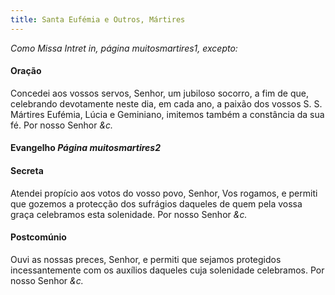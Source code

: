 ```yaml
---
title: Santa Eufémia e Outros, Mártires
---
```


<em>Como Missa Intret in, página muitosmartires1, excepto:</em>

<h4 class="text-center">Oração</h4>
<div class="grid grid-cols-2 gap-5">

<span class="text-justify">

</span>
<span class="text-justify">
Concedei aos vossos servos, Senhor, um jubiloso socorro, a fim de que, celebrando devotamente neste dia, em cada ano, a paixão dos vossos S. S. Mártires Eufémia, Lúcia e Geminiano, imitemos também a constância da sua fé. Por nosso Senhor <em>&c.</em>
</span>
</div>

<h4 class="text-center">
  Evangelho <em>Página muitosmartires2</em>
</h4>

<h4 class="text-center">Secreta</h4>
<div class="grid grid-cols-2 gap-5">

<span class="text-justify">

</span>
<span class="text-justify">
Atendei propício aos votos do vosso povo, Senhor, Vos rogamos, e permiti que gozemos a protecção dos sufrágios daqueles de quem pela vossa graça celebramos esta solenidade. Por nosso Senhor <em>&c.</em>
</span>
</div>

<h4 class="text-center">Postcomúnio</h4>
<div class="grid grid-cols-2 gap-5">

<span class="text-justify">

</span>
<span class="text-justify">
Ouvi as nossas preces, Senhor, e permiti que sejamos protegidos incessantemente com os auxílios daqueles cuja solenidade celebramos. Por nosso Senhor <em>&c.</em>
</span>
</div>
